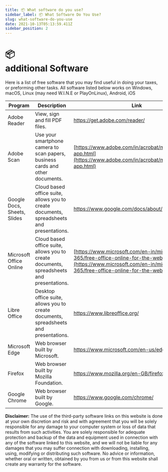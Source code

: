 ```yaml
---
title: 📦 What software do you use? 
sidebar_label: 📦 What Software Do You Use? 
slug: what-software-do-you-use
date: 2021-10-13T05:13:59.411Z
sidebar_position: 2
---
```


# <div class="emoji">📦</div> additional Software

Here is a list of free software that you may find useful in doing your taxes, or preforming other tasks. All software listed below works on Windows, macOS, Linux (may need W.I.N.E or PlayOnLinux), Android, iOS

| Program    |  Description   |   Link  |
| --- | --- | --- |
|  Adobe Reader   |  View, sign and fill PDF files. |   [https://get.adobe.com/reader/  ](https://get.adobe.com/reader/) |
|  Adobe Scan   |  Use your smartphone camera to scan papers, business cards and other documents. | [https://www.adobe.com/in/acrobat/mobile/scanner-app.html](https://www.adobe.com/in/acrobat/mobile/scanner-app.html) |
|  Google Docs, Sheets, Slides   |  Cloud based office suite, allows you to create documents, spreadsheets and presentations.   | [https://www.google.com/docs/about/ ](https://www.google.com/docs/about/ ) |
|  Microsoft Office Online  |  Cloud based office suite, allows you to create documents, spreadsheets and presentations.   | [https://www.microsoft.com/en-in/microsoft-365/free-office-online-for-the-web](https://www.microsoft.com/en-in/microsoft-365/free-office-online-for-the-web ) |
|  Libre Office |  Desktop office suite, allows you to create documents, spreadsheets and presentations.   | [https://www.libreoffice.org/ ](https://www.libreoffice.org/) |
|  Microsoft Edge |  Web browser built by Microsoft.   | [https://www.microsoft.com/en-us/edge ](https://www.microsoft.com/en-us/edge ) |
|  Firefox |  Web browser built by Mozilla Foundation.   | [https://www.mozilla.org/en-GB/firefox/browsers/ ](https://www.mozilla.org/en-GB/firefox/browsers/) |
|  Google Chrome |  Web browser built by Google.   | [https://www.google.com/chrome/ ](https://www.google.com/chrome/) |

**Disclaimer:** The use of the third-party software links on this website is done at your own discretion and risk and with agreement that you will be solely responsible for any damage to your computer system or loss of data that results from such activities. You are solely responsible for adequate protection and backup of the data and equipment used in connection with any of the software linked to this website, and we will not be liable for any damages that you may suffer connection with downloading, installing, using, modifying or distributing such software. No advice or information, whether oral or written, obtained by you from us or from this website shall create any warranty for the software.

<Disclaimer />